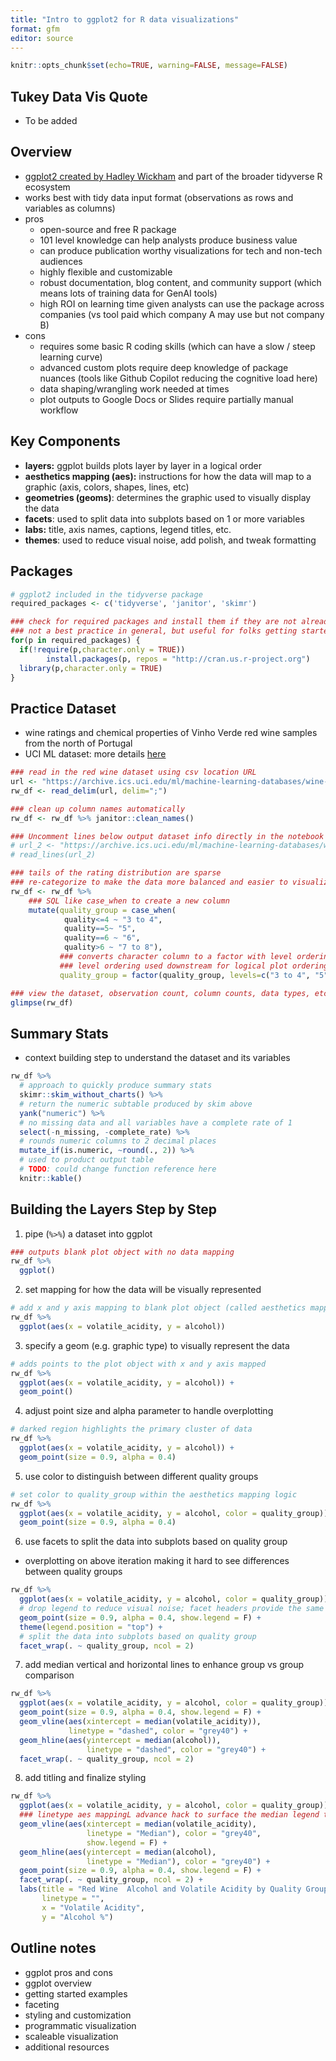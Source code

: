 ```yaml
---
title: "Intro to ggplot2 for R data visualizations"
format: gfm
editor: source
---
```


```r
knitr::opts_chunk$set(echo=TRUE, warning=FALSE, message=FALSE)
```

## Tukey Data Vis Quote

-   To be added

## Overview

-   [ggplot2 created by Hadley Wickham](https://ggplot2.tidyverse.org/) and part of the broader tidyverse R ecosystem
-   works best with tidy data input format (observations as rows and variables as columns)
-   pros
    -   open-source and free R package
    -   101 level knowledge can help analysts produce business value
    -   can produce publication worthy visualizations for tech and non-tech audiences
    -   highly flexible and customizable
    -   robust documentation, blog content, and community support (which means lots of training data for GenAI tools)
    -   high ROI on learning time given analysts can use the package across companies (vs tool paid which company A may use but not company B)
-   cons
    -   requires some basic R coding skills (which can have a slow / steep learning curve)
    -   advanced custom plots require deep knowledge of package nuances (tools like Github Copilot reducing the cognitive load here)
    -   data shaping/wrangling work needed at times
    -   plot outputs to Google Docs or Slides require partially manual workflow

## Key Components

-   **layers:** ggplot builds plots layer by layer in a logical order
-   **aesthetics mapping (aes):** instructions for how the data will map to a graphic (axis, colors, shapes, lines, etc)
-   **geometries (geoms)**: determines the graphic used to visually display the data
-   **facets**: used to split data into subplots based on 1 or more variables
-   **labs:** title, axis names, captions, legend titles, etc.
-   **themes**: used to reduce visual noise, add polish, and tweak formatting

## Packages

```r
# ggplot2 included in the tidyverse package
required_packages <- c('tidyverse', 'janitor', 'skimr')

### check for required packages and install them if they are not already installed
### not a best practice in general, but useful for folks getting started with R
for(p in required_packages) {
  if(!require(p,character.only = TRUE)) 
        install.packages(p, repos = "http://cran.us.r-project.org")
  library(p,character.only = TRUE)
}
```

## Practice Dataset

-   wine ratings and chemical properties of Vinho Verde red wine samples from the north of Portugal
-   UCI ML dataset: more details [here](https://archive.ics.uci.edu/ml/datasets/Wine+Quality)

```r
### read in the red wine dataset using csv location URL 
url <- "https://archive.ics.uci.edu/ml/machine-learning-databases/wine-quality/winequality-red.csv"
rw_df <- read_delim(url, delim=";")

### clean up column names automatically
rw_df <- rw_df %>% janitor::clean_names()

### Uncomment lines below output dataset info directly in the notebook
# url_2 <- "https://archive.ics.uci.edu/ml/machine-learning-databases/wine-quality/winequality.names"
# read_lines(url_2)

### tails of the rating distribution are sparse
### re-categorize to make the data more balanced and easier to visualize
rw_df <- rw_df %>%
    ### SQL like case_when to create a new column
    mutate(quality_group = case_when(
            quality<=4 ~ "3 to 4",
            quality==5~ "5",
            quality==6 ~ "6",
            quality>6 ~ "7 to 8"),
           ### converts character column to a factor with level orderings
           ### level ordering used downstream for logical plot ordering
           quality_group = factor(quality_group, levels=c("3 to 4", "5", "6", "7 to 8")))

### view the dataset, observation count, column counts, data types, etc
glimpse(rw_df)
```

## Summary Stats

-   context building step to understand the dataset and its variables

```r
rw_df %>%
  # approach to quickly produce summary stats
  skimr::skim_without_charts() %>%
  # return the numeric subtable produced by skim above
  yank("numeric") %>%
  # no missing data and all variables have a complete rate of 1
  select(-n_missing, -complete_rate) %>%
  # rounds numeric columns to 2 decimal places
  mutate_if(is.numeric, ~round(., 2)) %>%
  # used to product output table
  # TODO: could change function reference here
  knitr::kable()
```

## Building the Layers Step by Step

1.  pipe (`%>%`) a dataset into ggplot

```r
### outputs blank plot object with no data mapping
rw_df %>%
  ggplot()
```

2.  set mapping for how the data will be visually represented

```r
# add x and y axis mapping to blank plot object (called aesthetics mapping)
rw_df %>%
  ggplot(aes(x = volatile_acidity, y = alcohol))
```

3.  specify a geom (e.g. graphic type) to visually represent the data

```r
# adds points to the plot object with x and y axis mapped
rw_df %>%
  ggplot(aes(x = volatile_acidity, y = alcohol)) +
  geom_point()
```

4.  adjust point size and alpha parameter to handle overplotting

```r
# darked region highlights the primary cluster of data
rw_df %>%
  ggplot(aes(x = volatile_acidity, y = alcohol)) +
  geom_point(size = 0.9, alpha = 0.4)
```

5. use color to distinguish between different quality groups

```r
# set color to quality_group within the aesthetics mapping logic
rw_df %>%
  ggplot(aes(x = volatile_acidity, y = alcohol, color = quality_group)) +
  geom_point(size = 0.9, alpha = 0.4)
```

6. use facets to split the data into subplots based on quality group
-  overplotting on above iteration making it hard to see differences between quality groups

```r
rw_df %>%
  ggplot(aes(x = volatile_acidity, y = alcohol, color = quality_group)) +
  # drop legend to reduce visual noise; facet headers provide the same info
  geom_point(size = 0.9, alpha = 0.4, show.legend = F) +
  theme(legend.position = "top") +
  # split the data into subplots based on quality group
  facet_wrap(. ~ quality_group, ncol = 2)
```

7. add median vertical and horizontal lines to enhance group vs group comparison

```r
rw_df %>%
  ggplot(aes(x = volatile_acidity, y = alcohol, color = quality_group)) +
  geom_point(size = 0.9, alpha = 0.4, show.legend = F) +
  geom_vline(aes(xintercept = median(volatile_acidity)), 
             linetype = "dashed", color = "grey40") +
  geom_hline(aes(yintercept = median(alcohol)), 
                 linetype = "dashed", color = "grey40") +
  facet_wrap(. ~ quality_group, ncol = 2)
```
8. add titling and finalize styling 

```r
rw_df %>%
  ggplot(aes(x = volatile_acidity, y = alcohol, color = quality_group)) +
  ### linetype aes mappingL advance hack to surface the median legend title
  geom_vline(aes(xintercept = median(volatile_acidity), 
                 linetype = "Median"), color = "grey40",
                 show.legend = F) +
  geom_hline(aes(yintercept = median(alcohol), 
                 linetype = "Median"), color = "grey40") +
  geom_point(size = 0.9, alpha = 0.4, show.legend = F) +
  facet_wrap(. ~ quality_group, ncol = 2) +
  labs(title = "Red Wine  Alcohol and Volatile Acidity by Quality Group",
       linetype = "",
       x = "Volatile Acidity",
       y = "Alcohol %")
```



## Outline notes

-   ggplot pros and cons
-   ggplot overview
-   getting started examples
-   faceting
-   styling and customization
-   programmatic visualization
-   scaleable visualization
-   additional resources

